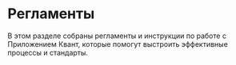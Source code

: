 # Регламенты

В этом разделе собраны регламенты и инструкции по работе с Приложением Квант, которые помогут выстроить эффективные процессы и стандарты. 